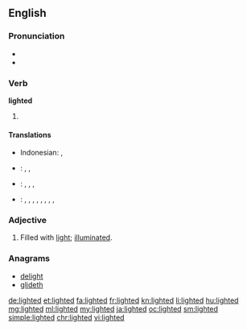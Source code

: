 ==English==

===Pronunciation===
* {{IPA|/ˈlaɪtəd/|lang=en}}
* {{audio|en-us-lighted.ogg|Audio (US)|lang=en}}

===Verb===
'''lighted'''

# {{en-past of|light}}

====Translations====
{{trans-top|past tense of "to light"}}
* Indonesian: {{t+|id|nyala|alt=menyalakan}}, {{t+|id|terang|alt=menerangi}}
* {{ttbc|ja}}: {{t|ja|引火|tr=[[いんか]]した, inka-shita|alt=引火した|sc=Jpan}} <!-- was "[[引火]]した" -->, {{t+|ja|点火|tr=[[てんか]]した, tenka-shita|alt=点火した|sc=Jpan}} <!-- was "[[点火]]した" - assumed inflected form or vocalised spelling; please verify if linking is acceptable. see [[User:Kephir/gadgets/xte#Translation_fixing]] -->, {{t|ja|照らした|tr=[[てらした]], terashita|sc=Jpan}}
{{trans-mid}}
{{trans-bottom}}
{{trans-top|past participle of "to light"}}
* {{ttbc|id}}: {{t+|id|nyala|alt=menyalakan}} <!-- was "[[nyala|menyalakan]]" -->, {{t+|id|terang|alt=menerangi}} <!-- was "[[terang|menerangi]]" -->, {{t+|id|nyala|alt=dinyalakan}} <!-- was "[[nyala|dinyalakan]]" -->, {{t+|id|terang|alt=diterangi}} <!-- was "[[terang|diterangi]]" - assumed inflected form or vocalised spelling; please verify if linking is acceptable. see [[User:Kephir/gadgets/xte#Translation_fixing]] -->
* {{ttbc|ja}}: {{t|ja|引火|tr=[[いんか]]した, inka-shita|alt=引火した|sc=Jpan}} <!-- was "[[引火]]した" -->, {{t+|ja|点火|tr=[[てんか]]した, tenka-shita|alt=点火した|sc=Jpan}} <!-- was "[[点火]]した" -->, {{t|ja|引火|tr=[[いんか]]される, inka-sareru|alt=引火される|sc=Jpan}} <!-- was "[[引火]]される" -->, {{t+|ja|点火|tr=[[てんか]]される, tenka-sareru|alt=点火される|sc=Jpan}} <!-- was "[[点火]]される" -->, {{t|ja|引火|tr=[[いんか]]された, inka-sareta|alt=引火された|sc=Jpan}} <!-- was "[[引火]]された" -->, {{t+|ja|点火|tr=[[てんか]]された, tenka-sareta|alt=点火された|sc=Jpan}} <!-- was "[[点火]]された" - assumed inflected form or vocalised spelling; please verify if linking is acceptable. see [[User:Kephir/gadgets/xte#Translation_fixing]] -->, {{t|ja|照らした|tr=[[てらした]], terashita|sc=Jpan}}, {{t|ja|照らされる|tr=[[てらされる]], terasareru|sc=Jpan}}, {{t|ja|照らされた|tr=[[てらされた]], terasareta|sc=Jpan}}
{{trans-mid}}
{{trans-bottom}}

===Adjective===
{{en-adj}}

# Filled with [[light]]; [[illuminated]].

===Anagrams===
* [[delight#English|delight]]
* [[glideth#English|glideth]]

[[de:lighted]]
[[et:lighted]]
[[fa:lighted]]
[[fr:lighted]]
[[kn:lighted]]
[[li:lighted]]
[[hu:lighted]]
[[mg:lighted]]
[[ml:lighted]]
[[my:lighted]]
[[ja:lighted]]
[[oc:lighted]]
[[sm:lighted]]
[[simple:lighted]]
[[chr:lighted]]
[[vi:lighted]]